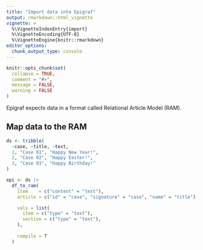 ```yaml
---
title: "Import data into Epigraf"
output: rmarkdown::html_vignette
vignette: >
  %\VignetteIndexEntry{import}
  %\VignetteEncoding{UTF-8}
  %\VignetteEngine{knitr::rmarkdown}
editor_options: 
  chunk_output_type: console
---
```


```r
knitr::opts_chunk$set(
  collapse = TRUE,
  comment = "#>", 
  message = FALSE, 
  warning = FALSE
)
```

Epigraf expects data in a format called Relational Article Model (RAM).


## Map data to the RAM

```r

ds <- tribble(
  ~case, ~title, ~text,
  1, "Case 01", "Happy New Year!",
  2, "Case 02", "Happy Easter!",
  3, "Case 03", "Happy Birthday!"
)

epi <- ds |> 
  df_to_ram(
    item    = c("content" = "text"),
    article = c("id" = "case", "signature" = "case", "name" = "title"),

    vals = list(
      item = c("type" = "text"),
      section = c("type" = "text"),
    ),
    
    compile = T
  )

```
